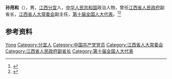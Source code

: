 '''孙用和'''（{{bd|1944年|8月|}}），男，[[江西|江西]][[分宜|分宜]]人，[[中华人民共和国|中华人民共和国]]政治人物，曾任[[江西省人民政府|江西省人民政府]]副省长，[[江西省人大常委会|江西省人大常委会]]副主任，[[第十届全国人大代表|第十届全国人大代表]]。<ref>{{Cite book|title=中华人民共和国职官志|author=何虎生, 李耀东, 向常福主编|publisher=中国社会出版社|year=2003|isbn=9787800883934|location=北京|pages=}}</ref><ref>{{Cite web|title=亲历98抗洪的原副省长晚上致电省防办，牵挂何事？|url=http://jx.ifeng.com/a/20160708/4735079_0.shtml|accessdate=2020-08-02|work=中国江西网|archive-date=2016-07-09|archive-url=https://web.archive.org/web/20160709134356/http://jx.ifeng.com/a/20160708/4735079_0.shtml|dead-url=no}}</ref>

== 参考资料 ==
{{reflist}}

{{中国人物小作品}}

{{Authority control}}
{{DEFAULTSORT:Sun孙}}
[[Category:孙姓|Yong]]
[[Category:分宜人|Category:分宜人]]
[[Category:中国共产党党员|Category:中国共产党党员]]
[[Category:江西省人大常委会|Category:江西省人大常委会]]
[[Category:江西省人民政府副省长|Category:江西省人民政府副省长]]
[[Category:第十届全国人大代表|Category:第十届全国人大代表]]